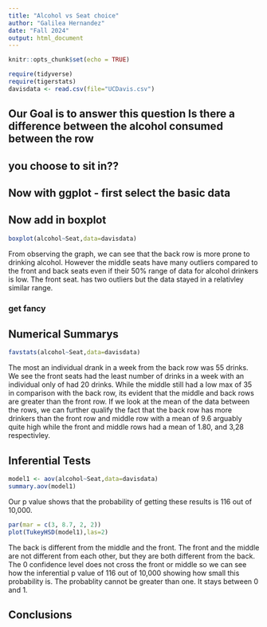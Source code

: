 ```yaml
---
title: "Alcohol vs Seat choice"
author: "Galilea Hernandez"
date: "Fall 2024"
output: html_document
---
```


```r
knitr::opts_chunk$set(echo = TRUE)
```

```r
require(tidyverse)
require(tigerstats)
davisdata <- read.csv(file="UCDavis.csv")
```
## Our Goal is to answer this question Is there a difference between the alcohol consumed between the row
## you choose to sit in??

## Now with ggplot - first select the basic data


## Now add in boxplot

```r
boxplot(alcohol~Seat,data=davisdata)
```

From observing the graph, we can see that the back row is more prone to drinking alcohol. However the middle seats have many outliers compared to the front and back seats even if their 50% range of data for alcohol drinkers is low. The front seat. has two outliers but the data stayed in a relativley similar range. 
  
### get fancy  



## Numerical Summarys 
```r
favstats(alcohol~Seat,data=davisdata)
```

The most an individual drank in a week from the back row was 55 drinks. We see the front seats had the least number of drinks in a week with an individual only of had 20 drinks. While the middle still had a low max of 35 in comparison with the back row, its evident that the middle and back rows are greater than the front row. If we look at the mean of the data between the rows, we can further qualify the fact that the back row has more drinkers than the front row and middle row with a mean of 9.6 arguably quite high while the front and middle rows had a mean of 1.80, and 3,28 respectivley. 

## Inferential Tests
```r
model1 <- aov(alcohol~Seat,data=davisdata)
summary.aov(model1)
```
Our p value shows that the probability of getting these results is 116 out of 10,000. 


```r
par(mar = c(3, 8.7, 2, 2))
plot(TukeyHSD(model1),las=2)
```

The back is different from the middle and the front. The front and the middle are not different from each other, but they are both different from the back. The 0 confidence level does not cross the front or middle so we can see how the inferential p value of 116 out of 10,000 showing how small this probability is. The probablity cannot be greater than one. It stays between 0 and 1.

## Conclusions



